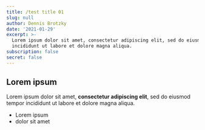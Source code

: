 ```yaml
---
title: /test title 01
slug: null
author: Dennis Brotzky
date: '2021-01-29'
excerpt: >-
  Lorem ipsum dolor sit amet, consectetur adipiscing elit, sed do eiusmod tempor
  incididunt ut labore et dolore magna aliqua.
subscription: false
secret: false
---
```

## Lorem ipsum

Lorem ipsum dolor sit amet, **consectetur adipiscing elit**, sed do eiusmod tempor incididunt ut labore et dolore magna aliqua.

- Lorem ipsum
- dolor sit amet